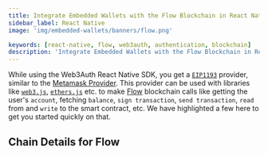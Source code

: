 ```yaml
---
title: Integrate Embedded Wallets with the Flow Blockchain in React Native
sidebar_label: React Native
image: 'img/embedded-wallets/banners/flow.png'

keywords: [react-native, flow, web3auth, authentication, blockchain]
description: 'Integrate Embedded Wallets with the Flow Blockchain in React Native | Embedded Wallets'
---
```



While using the Web3Auth React Native SDK, you get a [`EIP1193`](https://eips.ethereum.org/EIPS/eip-1193) provider, similar to the [Metamask Provider](https://docs.metamask.io/guide/ethereum-provider.html). This provider can be used with libraries like [`web3.js`](https://web3js.readthedocs.io/en/v1.2.8/getting-started.html), [`ethers.js`](https://docs.ethers.io/v5/getting-started/) etc. to make [Flow](https://ethereum.org/) blockchain calls like getting the user's `account`, fetching `balance`, `sign transaction`, `send transaction`, `read` from and `write` to the smart contract, etc. We have highlighted a few here to get you started quickly on that.

## Chain Details for Flow

<ChainDetailsFlow />

<EVMInteraction />
